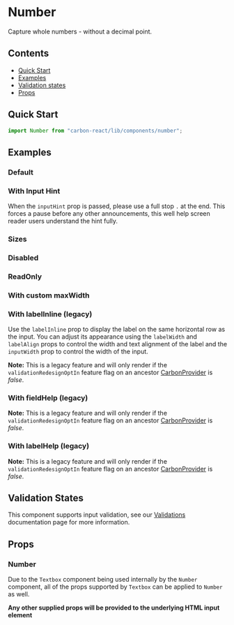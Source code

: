 

<Meta of={NumberStories} />

# Number

Capture whole numbers - without a decimal point.

## Contents

- [Quick Start](#quick-start)
- [Examples](#examples)
- [Validation states](#validation-states)
- [Props](#props)

## Quick Start

```javascript
import Number from "carbon-react/lib/components/number";
```

## Examples

### Default

<Canvas of={NumberStories.Default} />

### With Input Hint

When the `inputHint` prop is passed, please use a full stop `.` at the end. This forces a pause
before any other announcements, this well help screen reader users understand the hint fully.

<Canvas of={NumberStories.WithInputHint} />

### Sizes

<Canvas of={NumberStories.Sizes} />

### Disabled

<Canvas of={NumberStories.Disabled} />

### ReadOnly

<Canvas of={NumberStories.ReadOnly} />

### With custom maxWidth

<Canvas of={NumberStories.WithCustomMaxWidth} />

### With labelInline (legacy)

Use the `labelInline` prop to display the label on the same horizontal row as the input. You can adjust its appearance using the `labelWidth` and
`labelAlign` props to control the width and text alignment of the label and the `inputWidth` prop to control the width of the input.

**Note:** This is a legacy feature and will only render if the `validationRedesignOptIn` feature flag on an ancestor [CarbonProvider](../?path=/docs/carbon-provider--docs) is *false*.

<Canvas of={NumberStories.WithLabelInline} />

<Canvas of={NumberStories.WithLabelAlign} />

### With fieldHelp (legacy)

**Note:** This is a legacy feature and will only render if the `validationRedesignOptIn` feature flag on an ancestor [CarbonProvider](../?path=/docs/carbon-provider--docs) is *false*.

<Canvas of={NumberStories.WithFieldHelp} />

### With labelHelp (legacy)

**Note:** This is a legacy feature and will only render if the `validationRedesignOptIn` feature flag on an ancestor [CarbonProvider](../?path=/docs/carbon-provider--docs) is *false*.

<Canvas of={NumberStories.WithLabelHelp} />

## Validation States

This component supports input validation, see our [Validations](../?path=/docs/documentation-validations--docs) documentation page for more information.

## Props

### Number

Due to the `Textbox` component being used internally by the `Number` component, all of the props supported by `Textbox` can be applied to `Number` as well.

<ArgTypes of={NumberStories} />

**Any other supplied props will be provided to the underlying HTML input element**
